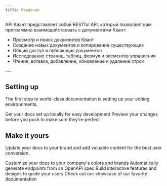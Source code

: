 ```yaml
---
title: Введение
---
```

API Квант представляет собой RESTful API, который позволяет вам программно взаимодействовать с документами Квант:

<ul>
  <li>Просмотр и поиск документов Квант</li>
  <li>Создание новых документов и копирование существующих</li>
  <li>Общий доступ и публикация документов</li>
  <li>Исследование страниц, таблиц, формул и элементов управления</li>
  <li>Чтение, вставка, добавление, обновление и удаление строк</li>
</ul>
---

## Setting up

The first step to world-class documentation is setting up your editing environnments.

<CardGroup cols={2}>
  <Card
    title="Edit Your Docs"
    icon="pen-to-square"
    href="https://mintlify.com/docs/quickstart"
  >
    Get your docs set up locally for easy development
  </Card>
  <Card
    title="Preview Changes"
    icon="image"
    href="https://mintlify.com/docs/development"
  >
    Preview your changes before you push to make sure they're perfect
  </Card>
</CardGroup>

## Make it yours

Update your docs to your brand and add valuable content for the best user conversion.

<CardGroup cols={2}>
  <Card
    title="Customize Style"
    icon="palette"
    href="https://mintlify.com/docs/settings/global"
  >
    Customize your docs to your company's colors and brands
  </Card>
  <Card
    title="Reference APIs"
    icon="code"
    href="https://mintlify.com/docs/api-playground/openapi"
  >
    Automatically generate endpoints from an OpenAPI spec
  </Card>
  <Card
    title="Add Components"
    icon="screwdriver-wrench"
    href="https://mintlify.com/docs/components/accordion"
  >
    Build interactive features and designs to guide your users
  </Card>
  <Card
    title="Get Inspiration"
    icon="stars"
    href="https://mintlify.com/showcase"
  >
    Check out our showcase of our favorite documentation
  </Card>
</CardGroup>
